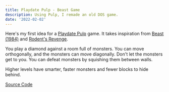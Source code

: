 ---
title: Playdate Pulp - Beast Game
description: Using Pulp, I remade an old DOS game.
date: '2022-02-02'
---

Here's my first idea for a [Playdate Pulp](https://play.date/pulp) game. It takes inspiration from [Beast (1984)](https://archive.org/details/msdos_Beast_1984) and [Rodent's Revenge](https://archive.org/details/rodents_revenge).

<ReactPlayer url='https://youtu.be/48bUspA5Mqo' />

You play a diamond against a room full of monsters. You can move orthogonally, and the monsters can move diagonally. Don't let the monsters get to you. You can defeat monsters by squishing them between walls.

Higher levels have smarter, faster monsters and fewer blocks to hide behind.

[Source Code](/archives/Beast-BoldBigflank.zip)
